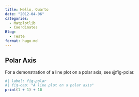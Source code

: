 ```yaml
---
title: Hello, Quarto
date: "2012-04-06"
categories:
  - Matplotlib
  - Coordinates
Blog:
  - Teste
format: hugo-md
---
```


## Polar Axis

For a demonstration of a line plot on a polar axis, see @fig-polar.

```r
#| label: fig-polar
#| fig-cap: "A line plot on a polar axis"
print(1 + 1) + 10
```